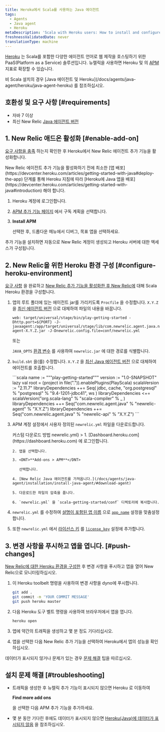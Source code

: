 ```yaml
---
title: Heroku에서 Scala를 사용하는 Java 에이전트
tags:
  - Agents
  - Java agent
  - Heroku
metaDescription: 'Scala with Heroku users: How to install and configure the Java agent for your APM add-on.'
freshnessValidatedDate: never
translationType: machine
---
```


[Heroku](https://devcenter.heroku.com/articles/newrelic) 는 Scala를 포함한 다양한 에이전트 언어로 웹 제작을 호스팅하기 위한 PaaS(Platform as a Service) 솔루션입니다. 뉴렐릭을 사용하면 Heroku 및 의 [APM](/docs/apm/new-relic-apm) 지표로 [<InlinePopover type="browser"/>](/docs/browser/new-relic-browser)확장할 수 있습니다.

<Callout variant="tip">
  비 Scala 설치의 경우 [Java 에이전트 및 Heroku](/docs/agents/java-agent/heroku/java-agent-heroku) 를 참조하십시오.
</Callout>

## 호환성 및 요구 사항 [#requirements]

* 자바 7 이상
* 최신 New Relic [Java 에이전트 버전](/docs/release-notes/agent-release-notes/java-release-notes)

## 1. New Relic 애드온 활성화 [#enable-add-on]

[요구 사항을 충족](#requirements) 하는지 확인한 후 Heroku에서 New Relic 에이전트 추가 기능을 활성화합니다.

<Callout variant="caution">
  New Relic 에이전트 추가 기능을 활성화하기 전에 최소한 [앱 배포](https://devcenter.heroku.com/articles/getting-started-with-java#deploy-the-app) 단계를 통해 Heroku 지침에 따라 [Heroku에 Java 앱을 배포](https://devcenter.heroku.com/articles/getting-started-with-java#introduction) 해야 합니다.
</Callout>

1. Heroku 계정에 로그인합니다.

2. [APM 추가 기능 페이지](https://elements.heroku.com/addons/newrelic#pricing) 에서 구독 계획을 선택합니다.

3. <DNT>**Install APM**</DNT>

   선택한 후, 드롭다운 메뉴에서 디버그, 목표 앱을 선택하세요.

추가 기능을 설치하면 자동으로 New Relic 계정이 생성되고 Heroku 서버에 대한 액세스가 구성됩니다.

## 2. New Relic을 위한 Heroku 환경 구성 [#configure-heroku-environment]

[요구 사항](#requirements) 을 완료하고 [New Relic 추가 기능을 활성화한 후 New Relic에](#enable-add-on) 대해 Scala Heroku 환경을 구성합니다.

1. 앱의 루트 폴더에 있는 에이전트 jar를 가리키도록 `Procfile` 을 수정합니다. `X.Y.Z` 을 [최신 에이전트 버전](/docs/agents/java-agent/getting-started/java-release-notes) 으로 대체하여 파일의 내용을 바꿉니다.

   ```procfile
   web: target/universal/stage/bin/play-getting-started -Dhttp.port=${PORT} -J-javaagent:/app/target/universal/stage/lib/com.newrelic.agent.java.newrelic-agent-X.Y.Z.jar -J-Dnewrelic.config.file=conf/newrelic.yml
   ```

   또는

   `JAVA_OPTS` [환경 변수](https://devcenter.heroku.com/articles/config-vars) 를 사용하여 `newrelic.jar` 에 대한 경로를 식별합니다.

2. `build.sbt` 을(를) 수정합니다. `X.Y.Z` 을 [최신 Java 에이전트 버전](/docs/agents/java-agent/getting-started/java-release-notes) 으로 대체하여 에이전트를 호출합니다.

   <CollapserGroup>
     <Collapser
       id="build-sbt"
       title="커스텀 빌드.sbt"
     >
       ```scala
       name := """play-getting-started"""
       version := "1.0-SNAPSHOT"
       lazy val root = (project in file(".")).enablePlugins(PlayScala)
       scalaVersion := "2.11.7"
       libraryDependencies ++= Seq(
           jdbc,
           cache,
           "org.postgresql" % "postgresql" % "9.4-1201-jdbc41",
           ws
       )
       libraryDependencies <+= scalaVersion("org.scala-lang" % "scala-compiler" % _ )
       libraryDependencies ++= Seq("com.newrelic.agent.java" % "newrelic-agent" % "X.Y.Z")
       libraryDependencies ++= Seq("com.newrelic.agent.java" % "newrelic-api" % "X.Y.Z")
       ```
     </Collapser>
   </CollapserGroup>

3. APM 계정 설정에서 사용자 정의된 `newrelic.yml` 파일을 다운로드합니다.

   <CollapserGroup>
     <Collapser
       id="customized-yml"
       title={<>커스텀 다운로드 방법 <InlineCode>newrelic.yml</InlineCode></>}
     >
       1. [Dashboard.heroku.com](https://dashboard.heroku.com) 에 로그인합니다.

       2. 앱을 선택합니다.

       3. <DNT>**Add-ons > APM**</DNT>

          선택합니다.

       4. [New Relic Java 에이전트를 가져옵니다.](/docs/agents/java-agent/installation/install-java-agent/#download-agent)

       5. 다운로드한 파일의 압축을 풉니다.

       6. `newrelic.yml` 을 `scala-getting-started/conf` 디렉토리에 복사합니다.
     </Collapser>
   </CollapserGroup>

4. `newrelic.yml` 를 수정하여 [설명이 포함된 앱 이름](/docs/agents/manage-apm-agents/app-naming/name-your-application) 으로 [`app_name`](/docs/agents/java-agent/configuration/java-agent-configuration-config-file#cfg-app_name) 설정을 맞춤설정합니다.

5. 또한 `newrelic.yml` 에서 [라이선스 키](/docs/apis/intro-apis/new-relic-api-keys/#ingest-license-key) 를 [`license_key`](/docs/agents/java-agent/configuration/java-agent-configuration-config-file#cfg-license_key) 설정에 추가합니다.

## 3. 변경 사항을 푸시하고 앱을 엽니다. [#push-changes]

[New Relic에 대한 Heroku 환경을 구성한](#configure-heroku-environment) 후 변경 사항을 푸시하고 앱을 열어 New Relic으로 모니터링하십시오.

1. 이 Heroku toolbelt 명령을 사용하여 변경 사항을 dyno에 푸시합니다.

   ```bash
   git add .
   git commit -m 'YOUR COMMIT MESSAGE'
   git push heroku master
   ```

2. 다음 Heroku 도구 벨트 명령을 사용하여 브라우저에서 앱을 엽니다.

   ```bash
   heroku open
   ```

3. 앱에 약간의 트래픽을 생성하고 몇 분 정도 기다리십시오.

4. 앱을 선택한 다음 New Relic 추가 기능을 선택하여 Heroku에서 앱의 성능을 확인하십시오.

데이터가 표시되지 않거나 문제가 있는 경우 [문제 해결](#troubleshooting) 팁을 따르십시오.

## 설치 문제 해결 [#troubleshooting]

* 트래픽을 생성한 후 뉴렐릭 추가 기능이 표시되지 않으면 Heroku 로 이동하여

  <DNT>**Find more add ons**</DNT>

  을 선택한 다음 APM 추가 기능을 추가하세요.

* 몇 분 동안 기다린 후에도 데이터가 표시되지 않으면 [Heroku(Java)에 데이터가 표시되지 않음](/docs/agents/java-agent/heroku/no-data-appears-heroku-java) 을 참조하십시오.